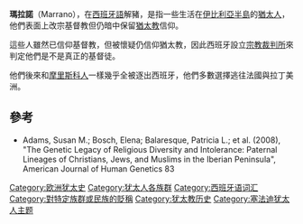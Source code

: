 '''瑪拉諾'''（Marrano），在[[西班牙語|西班牙語]]解豬，是指一些生活在[[伊比利亞半島|伊比利亞半島]]的[[猶太人|猶太人]]，他們表面上改宗基督教但仍暗中保留[[猶太教|猶太教]]信仰。

這些人雖然已信仰基督教，但被懷疑仍信仰猶太教，因此西班牙設立[[宗教裁判所|宗教裁判所]]來判定他們是不是真正的基督徒。

他們後來和[[摩里斯科人|摩里斯科人]]一樣幾乎全被逐出西班牙，他們多數選擇逃往法國與拉丁美洲。

==參考==
* Adams, Susan M.; Bosch, Elena; Balaresque, Patricia L.; et al. (2008), "The Genetic Legacy of Religious Diversity and Intolerance: Paternal Lineages of Christians, Jews, and Muslims in the Iberian Peninsula", American Journal of Human Genetics 83 

[[Category:欧洲犹太史|Category:欧洲犹太史]]
[[Category:犹太人各族群|Category:犹太人各族群]]
[[Category:西班牙语词汇|Category:西班牙语词汇]]
[[Category:對特定族群或民族的貶稱|Category:對特定族群或民族的貶稱]]
[[Category:犹太教历史|Category:犹太教历史]]
[[Category:塞法迪犹太人主题|Category:塞法迪犹太人主题]]